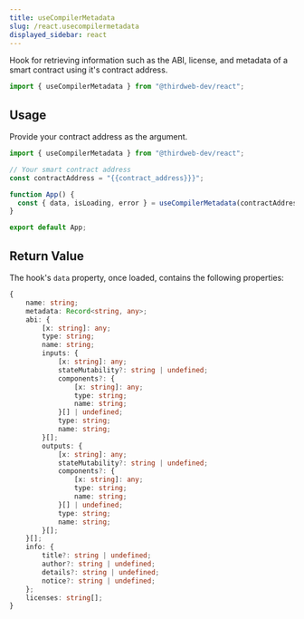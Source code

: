 ```yaml
---
title: useCompilerMetadata
slug: /react.usecompilermetadata
displayed_sidebar: react
---
```


Hook for retrieving information such as the ABI, license, and metadata of a smart contract using it's contract address.

```jsx
import { useCompilerMetadata } from "@thirdweb-dev/react";
```

## Usage

Provide your contract address as the argument.

```jsx
import { useCompilerMetadata } from "@thirdweb-dev/react";

// Your smart contract address
const contractAddress = "{{contract_address}}}";

function App() {
  const { data, isLoading, error } = useCompilerMetadata(contractAddress);
}

export default App;
```

## Return Value

The hook's `data` property, once loaded, contains the following properties:

```ts
{
    name: string;
    metadata: Record<string, any>;
    abi: {
        [x: string]: any;
        type: string;
        name: string;
        inputs: {
            [x: string]: any;
            stateMutability?: string | undefined;
            components?: {
                [x: string]: any;
                type: string;
                name: string;
            }[] | undefined;
            type: string;
            name: string;
        }[];
        outputs: {
            [x: string]: any;
            stateMutability?: string | undefined;
            components?: {
                [x: string]: any;
                type: string;
                name: string;
            }[] | undefined;
            type: string;
            name: string;
        }[];
    }[];
    info: {
        title?: string | undefined;
        author?: string | undefined;
        details?: string | undefined;
        notice?: string | undefined;
    };
    licenses: string[];
}
```
